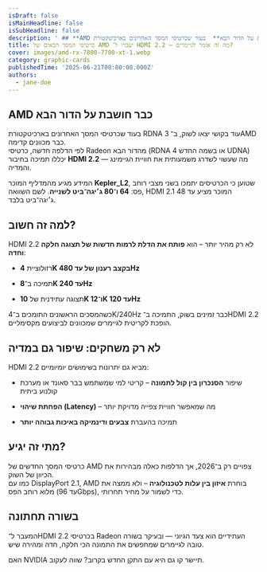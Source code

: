 ```yaml
---
isDraft: false
isMainHeadline: false
isSubHeadline: false
description: ' ## **AMD כבר חושבת על הדור הבא**  בעוד שכרטיסי המסך האחרונים בארכיטקטורת RDNA 3 עוד בקושי יצאו לשוק, ב־AMD כבר מכוונים קדימה.   לפי הדלפה ח'
title: כרטיסי המסך הבאים של AMD יעברו ל־ HDMI 2.2 – מה זה אומר לגיימרים?
cover: images/amd-rx-7800-7700-xt-1.webp
category: graphic-cards
publishedTime: '2025-06-21T00:00:00.000Z'
authors:
  - jane-doe
---
```


## **AMD כבר חושבת על הדור הבא**

בעוד שכרטיסי המסך האחרונים בארכיטקטורת RDNA 3 עוד בקושי יצאו לשוק, ב־AMD כבר מכוונים קדימה.  
לפי הדלפה חדשה, כרטיסי Radeon מהדור הבא (RDNA 4 או בשמה החדש UDNA) יכללו תמיכה בחיבור **HDMI 2.2** — מה שעשוי לשדרג משמעותית את חוויית הגיימינג והמדיה.

המידע מגיע מהמדליף המוכר **Kepler\_L2**, שטוען כי הכרטיסים יתמכו בשני מצבי רוחב פס: **64 ו־80 ג׳יגה־ביט לשנייה**. לשם השוואה, HDMI 2.1 המוכר מציע עד 48 ג׳יגה־ביט בלבד.

## **למה זה חשוב?**

HDMI 2.2 לא רק מהיר יותר – הוא **פותח את הדלת לרמות חדשות של תצוגה חלקה וחדה**:

- רזולוציית **4K בקצב רענון של עד 480Hz**
    
- תמיכה ב־**8K עד 240Hz**
    
- תצוגה עתידנית של **10K ו־12K עד 120Hz**
    

כשהמסכים הראשונים התומכים ב־4K/240Hz כבר זמינים בשוק, התמיכה ב־HDMI 2.2 הופכת לקריטית לגיימרים שמכוונים לביצועים מקסימליים.

## **לא רק משחקים: שיפור גם במדיה**

HDMI 2.2 מביא גם יתרונות בשימושים יומיומיים:

- שיפור **הסנכרון בין קול לתמונה** – קריטי למי שמשתמש בבר סאונד או מערכת קולנוע ביתית
    
- **הפחתת שיהוי (Latency)** – מה שמאפשר חוויית צפייה מדויקת יותר
    
- תמיכה בהעברת **צבעים ודינמיקה באיכות גבוהה יותר**
    

## **מתי זה יגיע?**

כרטיסי המסך החדשים של AMD צפויים רק ב־2026, אך הדלפות כאלה מבהירות את הכיוון של השוק.  
כמו עם DisplayPort 2.1, AMD בוחרת **איזון בין עלות לטכנולוגיה** – ולא ממצה את מלוא רוחב הפס (עד 96Gbps), כדי לשמור על מחיר תחרותי.

## **בשורה תחתונה**

המעבר ל־HDMI 2.2 בכרטיסי Radeon העתידיים הוא צעד הגיוני — ובעיקר בשורה טובה לגיימרים שמחפשים את התמונה הכי חלקה, חדה ומהירה שיש.

האם NVIDIA תיישר קו גם היא עם התקן החדש בקרוב? שווה לעקוב.
